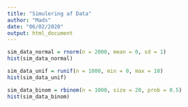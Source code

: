 ```yaml
---
title: "Simulering af Data"
author: "Mads"
date: "06/02/2020"
output: html_document
---
```


```r
sim_data_normal = rnorm(n = 2000, mean = 0, sd = 1)
hist(sim_data_normal)
```

```r
sim_data_unif = runif(n = 1000, min = 0, max = 10)
hist(sim_data_unif)
```

```r
sim_data_binom = rbinom(n = 1000, size = 20, prob = 0.5)
hist(sim_data_binom)
```

